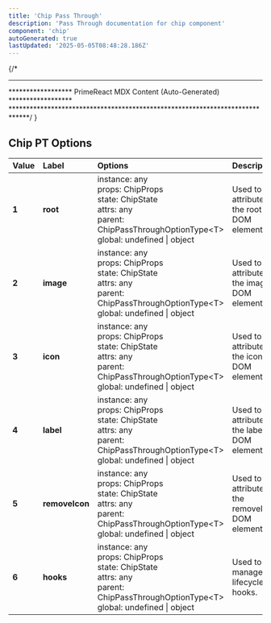 ```yaml
---
title: 'Chip Pass Through'
description: 'Pass Through documentation for chip component'
component: 'chip'
autoGenerated: true
lastUpdated: '2025-05-05T08:48:28.186Z'
---
```


{/* 
****************************************************************************
****************** PrimeReact MDX Content (Auto-Generated) ******************
*****************************************************************************/
}

## Chip PT Options

| Value | Label | Options | Description |
|:------|:------|:--------|:------------|
| **1** | **root** | instance: any<br/>props: ChipProps<br/>state: ChipState<br/>attrs: any<br/>parent: ChipPassThroughOptionType&lt;T&gt;<br/>global: undefined &#124; object | Used to pass attributes to the root's DOM element. |
| **2** | **image** | instance: any<br/>props: ChipProps<br/>state: ChipState<br/>attrs: any<br/>parent: ChipPassThroughOptionType&lt;T&gt;<br/>global: undefined &#124; object | Used to pass attributes to the image's DOM element. |
| **3** | **icon** | instance: any<br/>props: ChipProps<br/>state: ChipState<br/>attrs: any<br/>parent: ChipPassThroughOptionType&lt;T&gt;<br/>global: undefined &#124; object | Used to pass attributes to the icon's DOM element. |
| **4** | **label** | instance: any<br/>props: ChipProps<br/>state: ChipState<br/>attrs: any<br/>parent: ChipPassThroughOptionType&lt;T&gt;<br/>global: undefined &#124; object | Used to pass attributes to the label' DOM element. |
| **5** | **removeIcon** | instance: any<br/>props: ChipProps<br/>state: ChipState<br/>attrs: any<br/>parent: ChipPassThroughOptionType&lt;T&gt;<br/>global: undefined &#124; object | Used to pass attributes to the removeIcon's DOM element. |
| **6** | **hooks** | instance: any<br/>props: ChipProps<br/>state: ChipState<br/>attrs: any<br/>parent: ChipPassThroughOptionType&lt;T&gt;<br/>global: undefined &#124; object | Used to manage all lifecycle hooks. |
